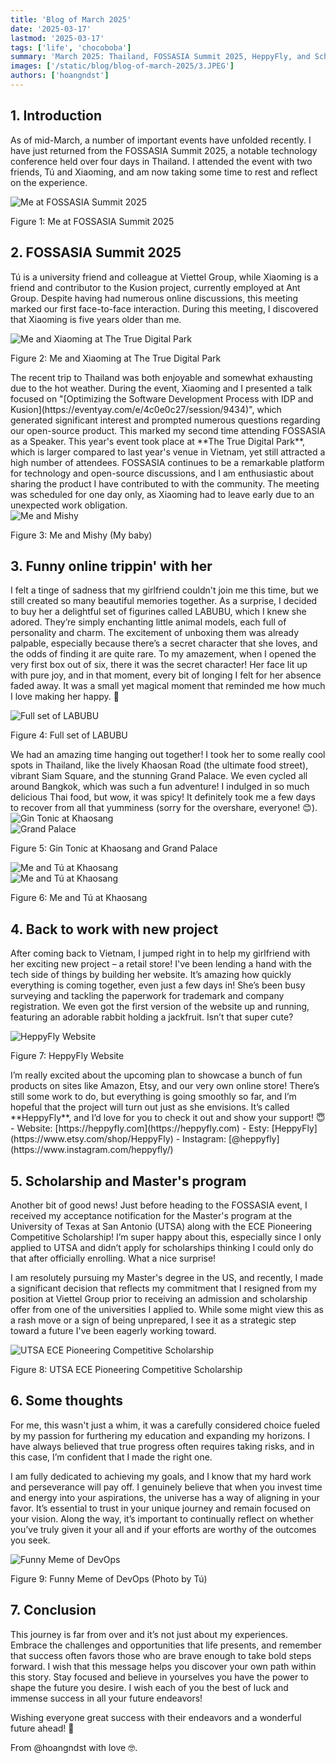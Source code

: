 ```yaml
---
title: 'Blog of March 2025'
date: '2025-03-17'
lastmod: '2025-03-17'
tags: ['life', 'chocoboba']
summary: 'March 2025: Thailand, FOSSASIA Summit 2025, HeppyFly, and Scholarship'
images: ['/static/blog/blog-of-march-2025/3.JPEG']
authors: ['hoangndst']
---
```


## 1. Introduction
As of mid-March, a number of important events have unfolded recently. I have just returned from the 
FOSSASIA Summit 2025, a notable technology conference held over four days in Thailand. I attended the event with two friends, 
Tú and Xiaoming, and am now taking some time to rest and reflect on the experience.

<div style={{ textAlign: 'center' }}>
  <img
    src="/static/blog/blog-of-march-2025/1.JPEG"
    alt="Me at FOSSASIA Summit 2025"
    style={{ width: '100%', display: 'block', margin: '0 auto' }}
  />
  <p style={{ textAlign: 'center' }}>Figure 1: Me at FOSSASIA Summit 2025</p>
</div>

## 2. FOSSASIA Summit 2025
Tú is a university friend and colleague at Viettel Group, while Xiaoming is a friend and contributor to the Kusion project, 
currently employed at Ant Group. Despite having had numerous online discussions, this meeting marked our first face-to-face interaction. 
During this meeting, I discovered that Xiaoming is five years older than me.
<div style={{ textAlign: 'center' }}>
  <img
    src="/static/blog/blog-of-march-2025/3.JPEG"
    alt="Me and Xiaoming at The True Digital Park"
    style={{ width: '100%', display: 'block', margin: '0 auto' }}
  />
  <p style={{ textAlign: 'center' }}>Figure 2: Me and Xiaoming at The True Digital Park</p>
</div>
The recent trip to Thailand was both enjoyable and somewhat exhausting due to the hot weather. During the event, Xiaoming and 
I presented a talk focused on "[Optimizing the Software Development Process with IDP and Kusion](https://eventyay.com/e/4c0e0c27/session/9434)", 
which generated significant interest and prompted numerous questions regarding our open-source product. This marked my second time attending FOSSASIA as a Speaker. 
This year's event took place at **The True Digital Park**, which is larger compared to last year's venue in Vietnam, yet still 
attracted a high number of attendees. FOSSASIA continues to be a remarkable platform for technology and open-source discussions, 
and I am enthusiastic about sharing the product I have contributed to with the community. The meeting was scheduled for one day only, 
as Xiaoming had to leave early due to an unexpected work obligation.

<div style={{ textAlign: 'center' }}>
  <img
    src="/static/blog/blog-of-march-2025/4.gif"
    alt="Me and Mishy"
    style={{ width: '80%', display: 'block', margin: '0 auto' }}
  />
  <p style={{ textAlign: 'center' }}>Figure 3: Me and Mishy (My baby)</p>
</div>

## 3. Funny online trippin' with her
I felt a tinge of sadness that my girlfriend couldn't join me this time, but we still created so many beautiful memories together. 
As a surprise, I decided to buy her a delightful set of figurines called LABUBU, which I knew she adored. They’re simply enchanting 
little animal models, each full of personality and charm. The excitement of unboxing them was already palpable, especially because there’s a 
secret character that she loves, and the odds of finding it are quite rare. To my amazement, when I opened the very first box out of six, 
there it was the secret character! Her face lit up with pure joy, and in that moment, every bit of longing I felt for her absence faded away. 
It was a small yet magical moment that reminded me how much I love making her happy. 🥰
<div style={{ textAlign: 'center' }}>
  <img
    src="/static/blog/blog-of-march-2025/5.JPEG"
    alt="Full set of LABUBU"
    style={{ width: '80%', display: 'block', margin: '0 auto' }}
  />
  <p style={{ textAlign: 'center' }}>Figure 4: Full set of LABUBU</p>
</div>
We had an amazing time hanging out together! I took her to some really cool spots in Thailand, like the lively Khaosan Road (the ultimate food street), 
vibrant Siam Square, and the stunning Grand Palace. We even cycled all around Bangkok, which was such a fun adventure! I indulged in so much delicious 
Thai food, but wow, it was spicy! It definitely took me a few days to recover from all that yumminess (sorry for the overshare, everyone! 😊).

<div className="grid grid-cols-2 grid-rows-1 gap-2">
  <div>
    <img
      src="/static/blog/blog-of-march-2025/6.JPEG"
      alt="Gin Tonic at Khaosang"
      style={{ width: '100%', display: 'block', margin: '0 auto' }}
    />
  </div>
  <div>
    <img
      src="/static/blog/blog-of-march-2025/7.JPEG"
      alt="Grand Palace"
      style={{ width: '100%', display: 'block', margin: '0 auto' }}
    />
  </div>
</div>
  <p style={{ textAlign: 'center' }}>Figure 5: Gin Tonic at Khaosang and Grand Palace</p>
<div className="grid grid-cols-2 grid-rows-1 gap-2">
  <div>
    <img
      src="/static/blog/blog-of-march-2025/8.JPEG"
      alt="Me and Tú at Khaosang"
      style={{ width: '80%', display: 'block', margin: '0 auto' }}
    />
  </div>
  <div>
    <img
      src="/static/blog/blog-of-march-2025/9.JPEG"
      alt="Me and Tú at Khaosang"
      style={{ width: '80%', display: 'block', margin: '0 auto' }}
    />
  </div>
</div>
  <p style={{ textAlign: 'center' }}>Figure 6: Me and Tú at Khaosang</p>


## 4. Back to work with new project
After coming back to Vietnam, I jumped right in to help my girlfriend with her exciting new project – a retail store! 
I've been lending a hand with the tech side of things by building her website. It’s amazing how quickly everything is coming 
together, even just a few days in! She’s been busy surveying and tackling the paperwork for trademark and company registration. 
We even got the first version of the website up and running, featuring an adorable rabbit holding a jackfruit. Isn’t that super cute?

<div style={{ textAlign: 'center' }}>
  <img
    src="/static/blog/blog-of-march-2025/10.png"
    alt="HeppyFly Website"
    style={{ width: '100%', display: 'block', margin: '0 auto' }}
  />
  <p style={{ textAlign: 'center' }}>Figure 7: HeppyFly Website</p>
</div> 
I’m really excited about the upcoming plan to showcase a bunch of fun products on sites like Amazon, Etsy, 
and our very own online store! There’s still some work to do, but everything is going smoothly so far, and 
I’m hopeful that the project will turn out just as she envisions. It’s called **HeppyFly**, and I’d love for you to check it out and show your support! 😇
- Website: [https://heppyfly.com](https://heppyfly.com)
- Esty: [HeppyFly](https://www.etsy.com/shop/HeppyFly)
- Instagram: [@heppyfly](https://www.instagram.com/heppyfly/)

## 5. Scholarship and Master's program
Another bit of good news! Just before heading to the FOSSASIA event, I received my acceptance notification for the Master's program 
at the University of Texas at San Antonio (UTSA) along with the ECE Pioneering Competitive Scholarship! I’m super happy about this, especially since 
I only applied to UTSA and didn’t apply for scholarships thinking I could only do that after officially enrolling. What a nice surprise!

I am resolutely pursuing my Master's degree in the US, and recently, I made a significant decision that reflects my commitment that 
I resigned from my position at Viettel Group prior to receiving an admission and scholarship offer from one of the universities I applied to. 
While some might view this as a rash move or a sign of being unprepared, I see it as a strategic step toward a future I've been eagerly working toward. 
<div style={{ textAlign: 'center' }}>
  <img
    src="/static/blog/blog-of-march-2025/11.png"
    alt="UTSA ECE Pioneering Competitive Scholarship"
    style={{ width: '100%', display: 'block', margin: '0 auto' }}
  />
  <p style={{ textAlign: 'center' }}>Figure 8: UTSA ECE Pioneering Competitive Scholarship</p>
</div> 

## 6. Some thoughts
For me, this wasn't just a whim, it was a carefully considered choice fueled by my passion for furthering my education and expanding my horizons. 
I have always believed that true progress often requires taking risks, and in this case, I’m confident that I made the right one. 

I am fully dedicated to achieving my goals, and I know that my hard work and perseverance will pay off. I genuinely believe that when you 
invest time and energy into your aspirations, the universe has a way of aligning in your favor. It’s essential to trust in your unique journey 
and remain focused on your vision. Along the way, it’s important to continually reflect on whether you’ve truly given it your all and if your 
efforts are worthy of the outcomes you seek.

<div style={{ textAlign: 'center' }}>
  <img
    src="/static/blog/blog-of-march-2025/12.JPEG"
    alt="Funny Meme of DevOps"
    style={{ width: '100%', display: 'block', margin: '0 auto' }}
  />
  <p style={{ textAlign: 'center' }}>Figure 9: Funny Meme of DevOps (Photo by Tú)</p>
</div> 

## 7. Conclusion
This journey is far from over and it’s not just about my experiences. Embrace the challenges and opportunities that life presents, 
and remember that success often favors those who are brave enough to take bold steps forward. I wish that this message helps you discover 
your own path within this story. Stay focused and believe in yourselves you have the power to shape the future you desire. 
I wish each of you the best of luck and immense success in all your future endeavors!

Wishing everyone great success with their endeavors and a wonderful future ahead! 🚀

From @hoangndst with love 🤓.


